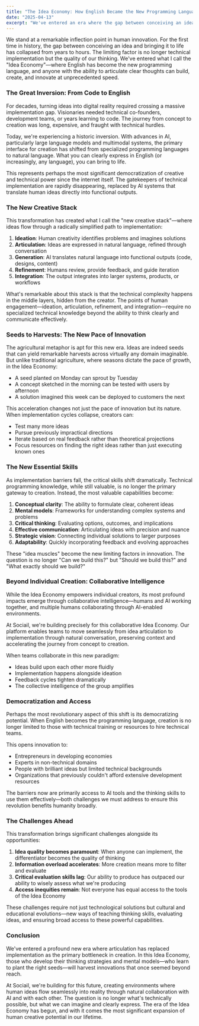 ```yaml
---
title: "The Idea Economy: How English Became the New Programming Language"
date: "2025-04-13"
excerpt: "We've entered an era where the gap between conceiving an idea and bringing it to life has collapsed from years to hours."
---
```


We stand at a remarkable inflection point in human innovation. For the first time in history, the gap between conceiving an idea and bringing it to life has collapsed from years to hours. The limiting factor is no longer technical implementation but the quality of our thinking. We've entered what I call the "Idea Economy"—where English has become the new programming language, and anyone with the ability to articulate clear thoughts can build, create, and innovate at unprecedented speed.

### The Great Inversion: From Code to English
For decades, turning ideas into digital reality required crossing a massive implementation gap. Visionaries needed technical co-founders, development teams, or years learning to code. The journey from concept to creation was long, expensive, and fraught with technical hurdles.

Today, we're experiencing a historic inversion. With advances in AI, particularly large language models and multimodal systems, the primary interface for creation has shifted from specialized programming languages to natural language. What you can clearly express in English (or increasingly, any language), you can bring to life.

This represents perhaps the most significant democratization of creative and technical power since the internet itself. The gatekeepers of technical implementation are rapidly disappearing, replaced by AI systems that translate human ideas directly into functional outputs.

### The New Creative Stack
This transformation has created what I call the "new creative stack"—where ideas flow through a radically simplified path to implementation:

1. **Ideation**: Human creativity identifies problems and imagines solutions
2. **Articulation**: Ideas are expressed in natural language, refined through conversation
3. **Generation**: AI translates natural language into functional outputs (code, designs, content)
4. **Refinement**: Humans review, provide feedback, and guide iteration
5. **Integration**: The output integrates into larger systems, products, or workflows

What's remarkable about this stack is that the technical complexity happens in the middle layers, hidden from the creator. The points of human engagement—ideation, articulation, refinement, and integration—require no specialized technical knowledge beyond the ability to think clearly and communicate effectively.

### Seeds to Harvests: The New Pace of Innovation
The agricultural metaphor is apt for this new era. Ideas are indeed seeds that can yield remarkable harvests across virtually any domain imaginable. But unlike traditional agriculture, where seasons dictate the pace of growth, in the Idea Economy:

- A seed planted on Monday can sprout by Tuesday
- A concept sketched in the morning can be tested with users by afternoon
- A solution imagined this week can be deployed to customers the next

This acceleration changes not just the pace of innovation but its nature. When implementation cycles collapse, creators can:

- Test many more ideas
- Pursue previously impractical directions
- Iterate based on real feedback rather than theoretical projections
- Focus resources on finding the right ideas rather than just executing known ones

### The New Essential Skills
As implementation barriers fall, the critical skills shift dramatically. Technical programming knowledge, while still valuable, is no longer the primary gateway to creation. Instead, the most valuable capabilities become:

1. **Conceptual clarity**: The ability to formulate clear, coherent ideas
2. **Mental models**: Frameworks for understanding complex systems and problems
3. **Critical thinking**: Evaluating options, outcomes, and implications
4. **Effective communication**: Articulating ideas with precision and nuance
5. **Strategic vision**: Connecting individual solutions to larger purposes
6. **Adaptability**: Quickly incorporating feedback and evolving approaches

These "idea muscles" become the new limiting factors in innovation. The question is no longer "Can we build this?" but "Should we build this?" and "What exactly should we build?"

### Beyond Individual Creation: Collaborative Intelligence
While the Idea Economy empowers individual creators, its most profound impacts emerge through collaborative intelligence—humans and AI working together, and multiple humans collaborating through AI-enabled environments.

At Sociail, we're building precisely for this collaborative Idea Economy. Our platform enables teams to move seamlessly from idea articulation to implementation through natural conversation, preserving context and accelerating the journey from concept to creation.

When teams collaborate in this new paradigm:
- Ideas build upon each other more fluidly
- Implementation happens alongside ideation
- Feedback cycles tighten dramatically
- The collective intelligence of the group amplifies

### Democratization and Access
Perhaps the most revolutionary aspect of this shift is its democratizing potential. When English becomes the programming language, creation is no longer limited to those with technical training or resources to hire technical teams.

This opens innovation to:
- Entrepreneurs in developing economies
- Experts in non-technical domains
- People with brilliant ideas but limited technical backgrounds
- Organizations that previously couldn't afford extensive development resources

The barriers now are primarily access to AI tools and the thinking skills to use them effectively—both challenges we must address to ensure this revolution benefits humanity broadly.

### The Challenges Ahead
This transformation brings significant challenges alongside its opportunities:

1. **Idea quality becomes paramount**: When anyone can implement, the differentiator becomes the quality of thinking
2. **Information overload accelerates**: More creation means more to filter and evaluate
3. **Critical evaluation skills lag**: Our ability to produce has outpaced our ability to wisely assess what we're producing
4. **Access inequities remain**: Not everyone has equal access to the tools of the Idea Economy

These challenges require not just technological solutions but cultural and educational evolutions—new ways of teaching thinking skills, evaluating ideas, and ensuring broad access to these powerful capabilities.

### Conclusion
We've entered a profound new era where articulation has replaced implementation as the primary bottleneck in creation. In this Idea Economy, those who develop their thinking strategies and mental models—who learn to plant the right seeds—will harvest innovations that once seemed beyond reach.

At Sociail, we're building for this future, creating environments where human ideas flow seamlessly into reality through natural collaboration with AI and with each other. The question is no longer what's technically possible, but what we can imagine and clearly express. The era of the Idea Economy has begun, and with it comes the most significant expansion of human creative potential in our lifetime.
